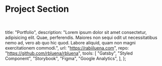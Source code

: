 
<Meta title="Design System/Organisms/Project" component={Project} />

# Project Section

<br />

  title: "Portfolio",
  description:
    "Lorem ipsum dolor sit amet consectetur, adipisicing elit. Quae, perferendis. Maiores non sequi odit ut necessitatibus nemo ad, vero ab quo hic quod. Labore aliquid, quam non magni exercitationem commodi.",
  url: "https://rabiiluena.com",
  repo: "https://github.com/rbluena/rbluena",
  tools: [
    "Gatsby",
    "Styled Component",
    "Storybook",
    "Figma",
    "Google Analytics",
  ],
};

<Canvas>
  <Story name="Project">
    <Project project={data} />
  </Story>
</Canvas>
